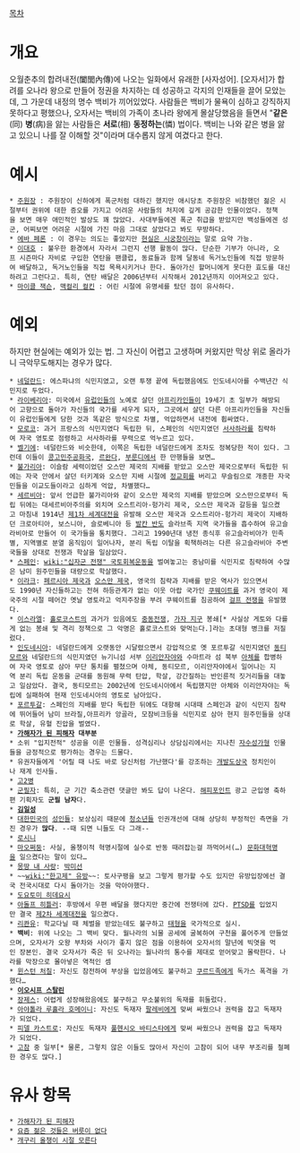 [[목차]]
= 개요 =
오월춘추의 합려내전(闔閭內傳)에 나오는 일화에서 유래한 [사자성어]. [오자서]가 합려를 오나라 왕으로 만들어 정권을 차지하는 데 성공하고 각지의 인재들을 끌어 모았는데, 그 가운데 내정의 명수 백비가 끼어있었다. 사람들은 백비가 물욕이 심하고 강직하지 못하다고 평했으나, 오자서는 백비의 가족이 초나라 왕에게 몰살당했음을 들면서 "'''같은'''(同) '''병'''(病)을 앓는 사람들은 '''서로'''(相) '''동정하는'''(憐) 법이다. 백비는 나와 같은 병을 앓고 있으니 나를 잘 이해할 것"이라며 대수롭지 않게 여겼다고 한다.
= 예시 =
 * [[주원장]] : 주원장이 신하에게 폭군처럼 대하긴 했지만 애시당초 주원장은 비참했던 젊은 시절부터 권위에 대한 증오를 가지고 어려운 사람들의 처지에 깊게 공감한 인물이었다. 정책을 보면 매우 애민적인 발상도 꽤 많았다. 사대부들에겐 폭군 취급을 받았지만 백성들에겐 성군, 어찌보면 어려운 시절에 가진 마음 그대로 살았다고 봐도 무방하다.
 * [[에바 페론]] : 이 경우는 의도는 좋았지만 [[현실은 시궁창]]이라는 말로 요약 가능.
 * [[이대호]] : 불우한 환경에서 자라서 그런지 선행 활동이 많다. 단순한 기부가 아니라, 오프 시즌마다 자비로 구입한 연탄을 팬클럽, 동료들과 함께 달동네 독거노인들에 직접 방문하여 배달하고, 독거노인들을 직접 목욕시키거나 한다. 돌아가신 할머니에게 못다한 효도를 대신하려고 그런다고. 특히, 연탄 배달은 2006년부터 시작해서 2012년까지 이어져오고 있다.
 * [[마이클 잭슨]], [[맥컬리 컬킨]] : 어린 시절에 유명세를 탔던 점이 유사하다.
= 예외 =
하지만 현실에는 예외가 있는 법. 그 자신이 어렵고 고생하며 커왔지만 막상 위로 올라가니 극악무도해지는 경우가 많다.
 * [[네덜란드]]: 에스파냐의 식민지였고, 오랜 투쟁 끝에 독립했음에도 인도네시아를 수백년간 식민지로 두었다.
 * [[라이베리아]]: 미국에서 [[유럽]]인들의 노예로 살던 [[아프리카]]인들이 19세기 초 일부가 해방되어 고향으로 돌아가 자신들의 국가를 세우게 되자, 그곳에서 살던 다른 아프리카인들을 자신들이 유럽인들에게 당한 것과 똑같은 방식으로 차별, 억압하면서 내전에 휩싸였다.
 * [[모로코]]: 과거 프랑스의 식민지였다 독립한 뒤, 스페인의 식민지였던 [[서사하라]]를 침략하여 자국 영토로 점령하고 서사하라를 무력으로 억누르고 있다.
 * [[벨기에]]: 네덜란드와 비슷한데, 이쪽은 독립한 네덜란드에게 조차도 정복당한 적이 있다. 그런데 이들이 [[콩고민주공화국]], [[르완다]], [[부룬디]]에서 한 만행들을 보면…
 * [[불가리아]]: 이슬람 세력이었던 오스만 제국의 지배를 받았고 오스만 제국으로부터 독립한 뒤에는 자국 안에서 살던 터키계와 오스만 지배 시절에 [[정교회]]를 버리고 무슬림으로 개종한 자국민들을 이교도들이라고 심하게 억압, 차별했다…
 * [[세르비아]]: 앞서 언급한 불가리아와 같이 오스만 제국의 지배를 받았으며 오스만으로부터 독립 뒤에는 대세르비아주의를 외치며 오스트리아-헝가리 제국, 오스만 제국과 갈등을 일으켰고 마침내 1914년 [[제1차 세계대전]]을 유발해 오스만 제국과 오스트리아-헝가리 제국이 지배하던 크로아티아, 보스니아, 슬로베니아 등 [[발칸 반도]] 슬라브족 지역 국가들을 흡수하여 유고슬라비아로 만들어 이 국가들을 통치했다. 그리고 1990년대 냉전 종식후 유고슬라비아가 민족별, 지역별로 분열 움직임이 일어나자, 분리 독립 이탈을 획책하려는 다른 유고슬라비아 주변국들을 상대로 전쟁과 학살을 일삼았다.
 * [[스페인]]: [[wiki:"십자군 전쟁" 국토회복운동]]을 벌여놓고는 중남미를 식민지로 침략하여 수많은 남미 원주민들을 대량으로 학살했다.
 * [[이라크]]: [[페르시아 제국]]과 [[오스만 제국]], 영국의 침략과 지배를 받은 역사가 있으면서도 1990년 자신들하고는 전혀 하등관계가 없는 이웃 아랍 국가인 [[쿠웨이트]]를 과거 영국이 제국주의 시절 떼어간 옛날 영토라고 억지주장을 부려 쿠웨이트를 침공하여 [[걸프 전쟁]]을 유발했다.
 * [[이스라엘]]: [[홀로코스트]]의 과거가 있음에도 [[중동전쟁]], [[가자 지구]] 봉쇄[* 사실상 게토와 다를게 없는 봉쇄 및 격리 정책으로 그 악명은 홀로코스트와 맞먹는다.]라는 초대형 병크를 저질렀다.
 * [[인도네시아]]: 네덜란드에게 오랫동안 시달렸으면서 강압적으로 옛 포르투갈 식민지였던 [[동티모르]]와 네덜란드의 식민지였던 뉴기니섬 서부 [[이리안자야]]와 수마트라 섬 북부 [[아체]]를 합병하여 자국 영토로 삼아 무단 통치를 펼쳤으며 아체, 동티모르, 이리안자야에서 일어나는 지역 분리 독립 운동을 군대를 동원해 무력 탄압, 학살, 강간질하는 반인륜적 짓거리들을 대놓고 일삼았다. 결국, 동티모르는 2002년에 인도네시아에서 독립했지만 아체와 이리안자야는 독립에 실패하여 현재 인도네시아의 영토로 남아있다.
 * [[포르투갈]]: 스페인의 지배를 받다 독립한 뒤에도 대항해 시대때 스페인과 같이 식민지 침략에 뛰어들어 남미 브라질,아프리카 앙골라, 모잠비크등을 식민지로 삼아 현지 원주민들을 상대로 학살, 유혈 진압을 벌였다.
 * '''[[가해자가 된 피해자]] 대부분'''
 * 소위 "입지전적" 성공을 이룬 인물들. 성격심리나 상담심리에서는 지나친 [[자수성가]]형 인물들을 긍정적으로 평가하는 경우는 드물다.
 * 유권자들에게 '어릴 때 나도 바로 당신처럼 가난했다'를 강조하는 [[개발도상국]] 정치인이나 재계 인사들.
 * [[고2병]]
 * [[군필자]]: 특히, 군 기간 축소관련 댓글만 봐도 답이 나온다. [[해피포인트]] 광고 군입영 축하편 기획자도 '''군필 남자'''다.
 * '''[[김일성]]'''
 * [[대한민국]]의 [[성인]]들: 보상심리 때문에 [[청소년]]들 인권개선에 대해 상당히 부정적인 측면을 가진 경우가 '''많다'''. --때 되면 니들도 다 그래-- 
 * [[로시니]]
 * [[마오쩌둥]]: 사실, 올챙이적 혁명시절에 실수로 반동 때려잡는걸 까먹어서(…) [[문화대혁명]]을 일으켰다는 말이 있다…
 * [[몽땅 내 사랑]]: [[박미선]]
 * ~~[[wiki:"한고제" 유방]]~~: 토사구팽을 보고 그렇게 평가할 수도 있지만 유방입장에선 결국 전국시대로 다시 돌아가는 것을 막아야했다.
 * [[도요토미 히데요시]]
 * [[아돌프 히틀러]]: 후방에서 우편 배달을 했다지만 중간에 전쟁터에 갔다. [[PTSD]]를 입었지만 결국 [[제2차 세계대전]]을 일으켰다.
 * [[리콴유]]: 학교다닐 때 체벌을 받았는데도 불구하고 [[태형]]을 국가적으로 실시.
 * '''백비''': 위에 나오는 그 백비 맞다. 월나라의 뇌물 공세에 굴복하여 구천을 풀어주게 만들었으며, 오자서가 오왕 부차와 사이가 좋지 않은 점을 이용하여 오자서의 말년에 빅엿을 먹인 장본인. 결국 오자서가 죽은 뒤 오나라는 월나라의 통수를 제대로 얻어맞고 몰락한다. 나라를 막장으로 몰아넣은 역적인 셈
 * [[윈스턴 처칠]]: 자신도 참전하여 부상을 입었음에도 불구하고 [[쿠르드족]]에게 독가스 폭격을 가했다…
 * '''[[이오시프 스탈린]]'''
 * [[장제스]]: 어렵게 성장해왔음에도 불구하고 무소불위의 독재를 휘둘렀다.
 * [[아야톨라 루홀라 호메이니]]: 자신도 독재자 [[팔레비]]에게 맞써 싸웠으나 권력을 잡고 독재자가 되었다.
 * [[피델 카스트로]]: 자신도 독재자 [[풀헨시오 바티스타]]에게 맞써 싸웠으나 권력을 잡고 독재자가 되었다.
 * [[고참]] 중 일부[* 물론, 그렇치 않은 이들도 많아서 자신이 고참이 되어 내무 부조리를 철폐한 경우도 많다.]
= 유사 항목 =
 * [[가해자가 된 피해자]]
 * [[요즘 젊은 것들은 버릇이 없다]]
 * [[개구리 올챙이 시절 모른다]]
